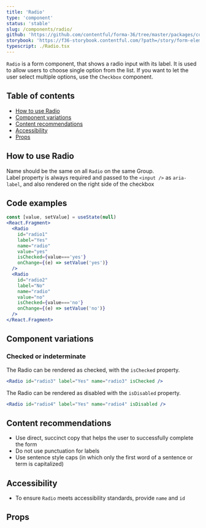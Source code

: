 ```yaml
---
title: 'Radio'
type: 'component'
status: 'stable'
slug: /components/radio/
github: 'https://github.com/contentful/forma-36/tree/master/packages/components/forms/src/radio'
storybook: 'https://f36-storybook.contentful.com/?path=/story/form-elements-radio--basic'
typescript: ./Radio.tsx
---
```


`Radio` is a form component, that shows a radio input with its label. It is used to allow users to choose single option from the list. If you want to let the user select multiple options, use the `Checkbox` component.

## Table of contents

- [How to use Radio](#how-to-use-radio)
- [Component variations](#component-variations)
- [Content recommendations](#content-recommendations)
- [Accessibility](#accessibility)
- [Props](#props)

## How to use Radio

Name should be the same on all `Radio` on the same Group.  
Label property is always required and passed to the `<input />` as `aria-label`, and also rendered on the right side of the checkbox

## Code examples

```jsx
const [value, setValue] = useState(null)
<React.Fragment>
  <Radio
    id="radio1"
    label="Yes"
    name="radio"
    value="yes"
    isChecked={value==='yes'}
    onChange={(e) => setValue('yes')}
  />
  <Radio
    id="radio2"
    label="No"
    name="radio"
    value="no"
    isChecked={value==='no'}
    onChange={(e) => setValue('no')}
  />
</React.Fragment>
```

## Component variations

### Checked or indeterminate

The Radio can be rendered as checked, with the `isChecked` property.

```jsx
<Radio id="radio3" label="Yes" name="radio3" isChecked />
```

The Radio can be rendered as disabled with the `isDisabled` property.

```jsx
<Radio id="radio4" label="Yes" name="radio4" isDisabled />
```

## Content recommendations

- Use direct, succinct copy that helps the user to successfully complete the form
- Do not use punctuation for labels
- Use sentence style caps (in which only the first word of a sentence or term is capitalized)

## Accessibility

- To ensure `Radio` meets accessibility standards, provide `name` and `id`

## Props


<Props of="Radio" />

